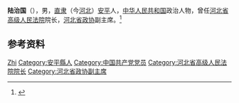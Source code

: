 '''陆治国'''（{{bd|1910年||1993年|}}），男，[[直隶|直隶]]（今[[河北|河北]]）[[安平|安平]]人，[[中华人民共和国|中华人民共和国]]政治人物，曾任[[河北省高级人民法院|河北省高级人民法院]]院长，[[河北省政协|河北省政协]]副主席。<ref>{{Cite book|title=中华人民共和国职官志|author=何虎生, 李耀东, 向常福主编|publisher=中国社会出版社|year=2003|isbn=9787800883934|location=北京|pages=}}</ref>

== 参考资料 ==
{{reflist}}

{{中国人物小作品}}

{{Authority control}}
{{DEFAULTSORT:Lu陆}}
[[Category:陆姓|Zhi]]
[[Category:安平縣人|Category:安平縣人]]
[[Category:中国共产党党员|Category:中国共产党党员]]
[[Category:河北省高级人民法院院长|Category:河北省高级人民法院院长]]
[[Category:河北省政协副主席|Category:河北省政协副主席]]